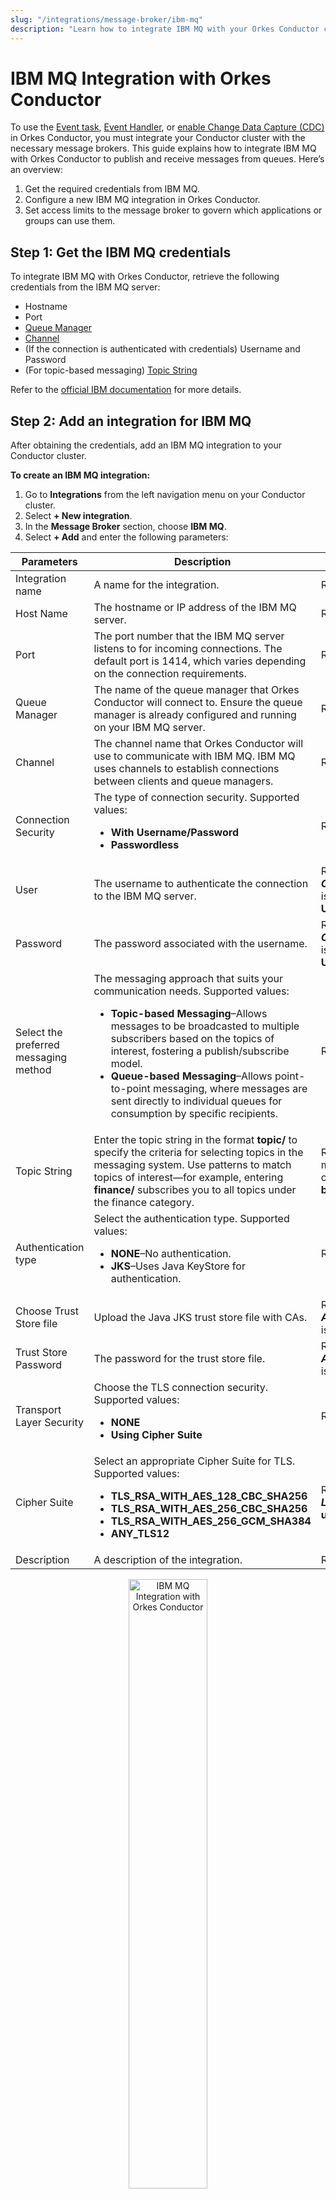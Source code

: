 ```yaml
---
slug: "/integrations/message-broker/ibm-mq"
description: "Learn how to integrate IBM MQ with your Orkes Conductor cluster."
---
```


# IBM MQ Integration with Orkes Conductor

To use the [Event task](https://orkes.io/content/reference-docs/system-tasks/event), [Event Handler](https://orkes.io/content/developer-guides/event-handler), or [enable Change Data Capture (CDC)](https://orkes.io/content/developer-guides/enabling-cdc-on-conductor-workflows) in Orkes Conductor, you must integrate your Conductor cluster with the necessary message brokers. This guide explains how to integrate IBM MQ with Orkes Conductor to publish and receive messages from queues. Here’s an overview:

1. Get the required credentials from IBM MQ.
2. Configure a new IBM MQ integration in Orkes Conductor.
3. Set access limits to the message broker to govern which applications or groups can use them.

## Step 1: Get the IBM MQ credentials

To integrate IBM MQ with Orkes Conductor, retrieve the following credentials from the IBM MQ server:

- Hostname
- Port
- [Queue Manager](https://www.ibm.com/docs/en/ibm-mq/9.4?topic=configuring-creating-queue-managers-multiplatforms)
- [Channel](https://www.ibm.com/docs/en/ibm-mq/9.4?topic=explorer-channels)
- (If the connection is authenticated with credentials) Username and Password
- (For topic-based messaging) [Topic String](https://www.ibm.com/docs/en/ibm-mq/9.4?topic=topics-topic-strings)

Refer to the [official IBM documentation](https://www.ibm.com/docs/en/ibm-mq) for more details.

## Step 2: Add an integration for IBM MQ

After obtaining the credentials, add an IBM MQ integration to your Conductor cluster.

**To create an IBM MQ integration:**

1. Go to **Integrations** from the left navigation menu on your Conductor cluster.
2. Select **+ New integration**.
3. In the **Message Broker** section, choose **IBM MQ**.
4. Select **+ Add** and enter the following parameters:

| Parameters | Description | Required / Optional |
| ---------- | ----------- | ------------------- | 
| Integration name | A name for the integration. | Required. | 
| Host Name | The hostname or IP address of the IBM MQ server. | Required. | 
| Port | The port number that the IBM MQ server listens to for incoming connections.  The default port is 1414, which varies depending on the connection requirements. | Required. | 
| Queue Manager | The name of the queue manager that Orkes Conductor will connect to. Ensure the queue manager is already configured and running on your IBM MQ server. | Required. | 
| Channel | The channel name that Orkes Conductor will use to communicate with IBM MQ. IBM MQ uses channels to establish connections between clients and queue managers. | Required. | 
| Connection Security | The type of connection security. Supported values:<ul><li>**With Username/Password**</li><li>**Passwordless**</li></ul> | Required. | 
| User | The username to authenticate the connection to the IBM MQ server. | Required if **_Connection Security_** is **With Username/Password**. | 
| Password | The password associated with the username. | Required if **_Connection Security_** is **With Username/Password**. | 
| Select the preferred messaging method | The messaging approach that suits your communication needs. Supported values:<ul><li>**Topic-based Messaging**–Allows messages to be broadcasted to multiple subscribers based on the topics of interest, fostering a publish/subscribe model.</li><li>**Queue-based Messaging**–Allows point-to-point messaging, where messages are sent directly to individual queues for consumption by specific recipients.</li></ul> | Required. | 
| Topic String | Enter the topic string in the format **topic/** to specify the criteria for selecting topics in the messaging system. Use patterns to match topics of interest—for example, entering **finance/** subscribes you to all topics under the finance category. | Required if the messaging method is chosen as **Queue-based Messaging**. | 
| Authentication type | Select the authentication type. Supported values:<ul><li>**NONE**–No authentication.</li><li>**JKS**–Uses Java KeyStore for authentication. </li></ul> | Required. | 
| Choose Trust Store file | Upload the Java JKS trust store file with CAs. | Required if **_Authentication type_** is **JKS**. | 
| Trust Store Password | The password for the trust store file. | Required if **_Authentication type_** is **JKS**. | 
| Transport Layer Security | Choose the TLS connection security. Supported values:<ul><li>**NONE**</li><li>**Using Cipher Suite**</li></ul> | Required. | 
| Cipher Suite | Select an appropriate Cipher Suite for TLS. Supported values:<ul><li>**TLS_RSA_WITH_AES_128_CBC_SHA256**</li><li>**TLS_RSA_WITH_AES_256_CBC_SHA256**</li><li>**TLS_RSA_WITH_AES_256_GCM_SHA384**</li><li>**ANY_TLS12**</li></ul> | Required if **_Transport Layer Security_** is **usingCipherSuite**. | 
| Description | A description of the integration. | Required. | 

<p align="center"><img src="/content/img/integration-ibm-mq-messaging.png" alt="IBM MQ Integration with Orkes Conductor" width="50%" height="auto"/></p>

5. (Optional) Toggle the **Active** button off if you don’t want to activate the integration instantly.
6. Select **Save**.

## Step 3: Set access limits to integration

Once the integration is configured, set access controls to manage which [applications](https://orkes.io/content/access-control-and-security/applications) or [groups](https://orkes.io/content/access-control-and-security/users-and-groups#groups) can use the message broker.

**To provide access to an application or group:**

1. Go to **Access Control** > **Applications** or **Groups** from the left navigation menu on your Conductor cluster.
2. Create a new group/application or select an existing one.
3. In the **Permissions** section, select **+ Add Permission**.
4. In the **Integration** tab, select the required message broker and toggle the necessary permissions.

<p align="center"><img src="/content/img/rbac-ibm-mq.png" alt="Configuring RBAC for IBM MQ Integration" width="70%" height="auto"/></p>

The group or application can now access the message broker according to the configured permissions.

## Next steps

With the integration in place, you can now:

- [Create Event Handlers](https://orkes.io/content/developer-guides/event-handler).
- [Configure Event tasks](https://orkes.io/content/reference-docs/system-tasks/event).
- [Enable Change Data Capture (CDC)](https://orkes.io/content/developer-guides/enabling-cdc-on-conductor-workflows) to send workflow state changes to message brokers.